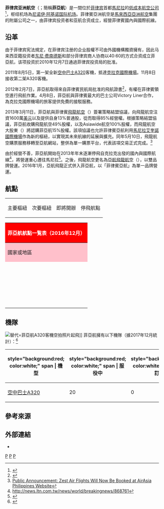 {{Otheruses|亚洲航空 (消歧义)}}
{{Infobox Airline
|airline      = 菲律宾亚洲航空
|nativename   = {{lang|en|Philippines AirAsia}}
|logo         = AirAsia New Logo.svg
|logo_size    = 200px
|IATA         = Z2
|ICAO         = APG
|callsign     = COOL RED
|founded      = {{start date and years ago|2010|12|7|df=yes}}
|hubs         =  [[馬尼拉|馬尼拉]][[艾奎諾國際機場|艾奎諾國際機場]]
|secondary_hubs = [[長灘島|長灘島]][[卡利博國際機場|卡利博國際機場]] <br>  [[宿霧麥克坦國際機場|宿霧麥克坦國際機場]]
|focus_cities = 
|frequent_flyer = BIG<ref>{{cite web |url=http://www.airasia.com/my/en/big/big-loyalty.page |title=存档副本 |accessdate=2012-10-15  |deadurl=yes |archiveurl=https://web.archive.org/web/20080526140430/http://www.airasia.com/my/en/big/big-loyalty.page |archivedate=2008-05-26 }}?</ref>
|lounge       =
|alliance     =
|subsidiaries =
|fleet_size   = 20
|destinations = 24
|parent       = [[亚洲航空|亚洲航空]]
|headquarters = [[馬尼拉|馬尼拉]][[帕賽市|帕賽市]]
|key_people   = {{Unbulleted list|{{lang|es|Antonio Cojuangco, Jr.}}<small>（[[總裁|總裁]]）</small>|{{lang|la|Micheal Romero}}<small>（副總裁）</small>|{{lang|la|Marianne Hontiveros}}<small>（[[CEO|CEO]]）</small>}}
|website      = {{URL|http://www.airasia.com/|AirAsia.com}}
}}

'''菲律宾亚洲航空'''（{{lang-en|'''Philippines AirAsia'''}}；簡稱'''菲亞航'''）是一間位於[[菲律宾|菲律宾]]首都[[馬尼拉|馬尼拉]]的[[低成本航空公司|低成本航空公司]]<ref>{{cite web |url=http://www.mb.com.ph/articles/293287/airasia-launches-philippine-joint-venture |title=存档副本 |accessdate=2011-06-02 |deadurl=yes |archiveurl=https://web.archive.org/web/20101217043632/http://mb.com.ph/articles/293287/airasia-launches-philippine-joint-venture |archivedate=2010-12-17 }}</ref>，枢纽机场為[[尼诺伊·阿基诺国际机场|尼诺伊·阿基诺国际机场]]。菲律賓亞洲航空是[[馬來西亞|馬來西亞]][[亞洲航空|亞洲航空]]集團的附屬公司之一，由菲律宾投资者和亚航合资成立，經營菲律賓國內與國際航線。

== 沿革 ==
由于菲律宾宪法規定，在菲律宾注册的企业股權不可由外國機構獨資擁有，因此马来西亚籍投资者[[安东尼·弗朗西斯·费南德斯|东尼·费南德斯]]和部分菲律宾商人协商以40:60的方式合资成立菲亞航，该项投资於2010年12月7日通過菲律宾投资局的批准。

2011年8月5日，第一架全新[[空中巴士A320|空中巴士A320]]客機，抵達[[克拉克國際機場|克拉克國際機場]]。11月8日接收第二架A320客機。

2012年2月7日，菲亞航取得來自菲律賓民航局批准的飛航證書<ref>{{Cite web|url=http://www.ttgasia.com/article.php?article_id=3053|title=AirAsia Philippines gets license to fly|accessdate=2016-12-19|author=|date=|last=2012|first=Marianne Carandang, Manila, February 8,|work=www.ttgasia.com|publisher=|language=en|deadurl=yes|archiveurl=https://web.archive.org/web/20170527231058/http://ttgasia.com/article.php?article_id=3053|archivedate=2017-05-27}}</ref>，有權在菲律賓領空進行飛航作業。4月8日，菲亞航與菲律賓最大的巴士公司Victory Liner合作，為克拉克國際機場的旅客提供免費的接駁服務。

2013年3月11日，菲亞航與菲律賓[[飛龍航空|飛龍航空]]（{{lang|en|Zest Air}}）簽署策略結盟協議，向飛龍航空注資1600萬[[美元|美元]]以及提供自身13%普通股，從而取得85%經營權。根據策略結盟協議，菲亞航收購飛龍航空49%股權，以及Asiawide航空100%股權，而飛龍航空大股東{{link-en|蔡其仁 (菲律賓商人)|Alfredo Yao|蔡其仁}}（{{lang|tl|Alfredo M. Yao}}）將認購菲亞航15%股權。該項協議也允許菲律賓亞航利用[[馬尼拉艾奎諾國際機場|馬尼拉艾奎諾國際機場]]作為新的樞紐，以實現其未來航線的延展與擴充。同年5月10日，飛龍航空購票服務移轉至亞航網站，整併為單一購票平台，代表該項交易正式完成。<ref>[http://philippines.blognhanh.com/2013/05/public-announcement-zest-air-flights_6119.html Public Announcement: Zest Air Flights Will Now Be Booked at AirAsia Philippines Website]{{dead link|date=2018年4月 |bot=InternetArchiveBot |fix-attempted=yes }}</ref>

由於經營不善，菲亞航開始在2013年年末逐漸停飛自克拉克出發的國內與國際航線<ref>http://news.ltn.com.tw/news/world/breakingnews/868761{{dead link|date=2018年4月 |bot=InternetArchiveBot |fix-attempted=yes }}</ref>，將營運重心遷往馬尼拉<ref>{{Cite news|url=http://www.philstar.com/business/2013/05/25/945909/airasia-acquires-85-interest-zestair|title=AirAsia acquires 85% interest in ZestAir|last=Agcaoili|first=Lawrence|date=|work=|newspaper=philstar.com|accessdate=2016-11-30|language=en|archive-date=2016-06-24|archive-url=https://web.archive.org/web/20160624092454/http://www.philstar.com/business/2013/05/25/945909/airasia-acquires-85-interest-zestair|dead-url=no}}</ref>。之後，飛龍航空更名為[[亞航飛龍航空|亞航飛龍航空]]（{{Lang|en|AirAsia Zest}}），以雙品牌營運。2016年1月，亞航飛龍正式併入菲亞航，以「菲律賓亞航」為單一品牌營運。

== 航點 ==
{{About||[[亞洲航空|亞洲航空]]集團的完整航點|亞洲航空集團航點}}
{| class="wikitable" style="width:400; margin: 1em auto 1em auto"
|-style="text-align:center"
| bgcolor="#CDE6FF"| 主要樞紐
| bgcolor="#CCFF99"| 次要樞紐
| bgcolor="#FFFFAD"| 即將開辦
| bgcolor="#DDDDDD"| 停飛航點
|}
{|class="sortable collapsible wikitable collapsed" style="width: 80%; font-size:90%; margin: 1em auto 1em auto"
! colspan="8" style="background: red; color:white"|'''菲亞航航點一覧表'''（2016年12月）
|-
! style="background-color:pink"| 國家或地區
! style="background-color:pink"| 城市
! style="background-color:pink"| IATA
! style="background-color:pink"| ICAO
! style="background-color:pink"| 機場
! style="background-color:pink"| 營運期間
! style="background-color:pink" class="unsortable" | 備註
! style="background-color:pink" class="unsortable" | 參考
|-
|{{CHN}}
|[[廣州|廣州]]
|CAN
|ZGGG
|[[广州白云国际机场|广州白云国际机场]]
|2017－
|來往馬尼拉
|<ref>{{Cite news|url=https://www.routesonline.com/news/38/airlineroute/272125/philippines-airasia-adds-guangzhou-service-from-late-april-2017/|title=Philippines AirAsia adds Guangzhou service from late-April 2017|author=Jim Liu|last=|first=|date=|work=|newspaper=Routesonline|accessdate=2018-05-15|language=en-GB|archive-date=2018-05-16|archive-url=https://web.archive.org/web/20180516021707/https://www.routesonline.com/news/38/airlineroute/272125/philippines-airasia-adds-guangzhou-service-from-late-april-2017/|dead-url=no}}</ref>
|-
| {{CHN}} || [[上海|上海]] || PVG || ZSPD || [[上海浦東國際機場|上海浦東國際機場]] ||  || 來往馬尼拉、卡利博 || <ref>{{cite web|title=Philippines AirAsia Adds Manila - Shanghai Service eff June 2016|url=http://www.routesonline.com/news/38/airlineroute/266973/philippines-airasia-adds-manila-shanghai-service-eff-june-2016/|website=Routes Online|accessdate=2016-12-19|language=en|date=2016-05-12|archive-date=2016-10-09|archive-url=https://web.archive.org/web/20161009213545/http://www.routesonline.com/news/38/airlineroute/266973/philippines-airasia-adds-manila-shanghai-service-eff-june-2016/|dead-url=no}}</ref>
|-
|{{CHN}}
|[[深圳|深圳]]
|SZX
|ZGSZ
|[[深圳宝安国际机场|深圳宝安国际机场]]
|2018－
|來往宿霧
|<ref>{{Cite news|url=https://www.routesonline.com/news/38/airlineroute/278115/philippines-airasia-adds-cebu-shenzhen-from-may-2018/|title=Philippines AirAsia adds Cebu – Shenzhen from May 2018|author=|date=2018-04-13|work=|newspaper=Routes Online|accessdate=2018-05-15|language=en-GB|archive-date=2018-06-14|archive-url=https://web.archive.org/web/20180614215101/https://www.routesonline.com/news/38/airlineroute/278115/philippines-airasia-adds-cebu-shenzhen-from-may-2018/|dead-url=no}}</ref>
|-
| {{HKG}} || [[香港|香港]] || HKG || VHHH || [[香港國際機場|香港國際機場]] ||  || 來往馬尼拉 ||
|-
|{{IDN}}
|[[巴厘岛|巴厘岛]]
|DPS
|WADD
|[[伍拉·賴國際機場|伍拉·賴國際機場]]
|2018－
|來往馬尼拉
|<ref name=":0">{{Cite news|url=https://www.routesonline.com/news/38/airlineroute/275538/philippines-airasia-plans-indonesia-launch-in-jan-2018/|title=Philippines AirAsia plans Indonesia launch in Jan 2018|author=Jim Liu|date=|work=|newspaper=Routesonline|accessdate=2018-05-15|language=en-GB|archive-date=2018-05-15|archive-url=https://web.archive.org/web/20180515201429/https://www.routesonline.com/news/38/airlineroute/275538/philippines-airasia-plans-indonesia-launch-in-jan-2018/|dead-url=no}}</ref>
|-
|{{IDN}}
|[[雅加達|雅加達]]
|CGK
|WIII
|[[蘇加諾-哈達國際機場|蘇加諾-哈達國際機場]]
|2018－
|來往馬尼拉
|<ref name=":0" />
|-
| {{KOR}} || [[釜山|釜山]] || PUS || RKPK || [[金海國際機場|金海國際機場]] ||  || 來往卡利博 ||
|-
| {{KOR}} || [[首爾|首爾]] || ICN || RKSI || [[仁川國際機場|仁川國際機場]] ||  || 來往馬尼拉、宿霧、卡利博 ||
|-
| {{MAC}} || [[澳門|澳門]] || MFM || VMMC || [[澳門國際機場|澳門國際機場]] ||  || 來往馬尼拉 ||
|-
| {{MYS}} || [[亞庇|亞庇]] || BKI || WMKK || [[亞庇國際機場|亞庇國際機場]] ||  || 來往馬尼拉 ||
|-
| {{MYS}} || [[吉隆坡|吉隆坡]] || KUL || WBKK || [[吉隆坡國際機場|吉隆坡國際機場]] ||  || 來往馬尼拉、宿霧 || <ref>{{cite web|title=AirAsia W16 Cebu – Kuala Lumpur service changes|url=http://www.routesonline.com/news/38/airlineroute/269192/airasia-w16-cebu-kuala-lumpur-service-changes/|website=Routes Online|accessdate=2016-12-19|language=en|date=2016-10-05|archive-date=2016-11-09|archive-url=https://web.archive.org/web/20161109104350/http://www.routesonline.com/news/38/airlineroute/269192/airasia-w16-cebu-kuala-lumpur-service-changes/|dead-url=no}}</ref>
|-bgcolor="#CCFF99"
| {{PHL}} || [[宿霧|宿霧]] || CEB || RPVM || [[宿霧麥克坦國際機場|宿霧麥克坦國際機場]] ||  || 次要樞紐 ||
|-
|{{PHL}}
|[[克拉克|克拉克]]
|CRK
|RPLC
|[[克拉克国际机场|克拉克国际机场]]
|
|
|
|-
| {{PHL}} || [[達沃|達沃]] || DVO || RPMD || [[達沃國際機場|達沃國際機場]] ||  ||  ||
|-
|{{PHL}}
|[[伊洛伊洛|伊洛伊洛]]
|ILO
|RPVI
|[[伊洛伊洛國際機場|伊洛伊洛國際機場]]
|2017－
|
|<ref>{{Cite news|url=https://www.routesonline.com/news/38/airlineroute/274275/philippines-airasia-adds-ilo-ilo-service-from-nov-2017/|title=Philippines AirAsia adds Ilo Ilo service from Nov 2017|author=|date=|work=|newspaper=Routesonline|accessdate=2018-05-15|language=en-GB|archive-date=2018-05-15|archive-url=https://web.archive.org/web/20180515192917/https://www.routesonline.com/news/38/airlineroute/274275/philippines-airasia-adds-ilo-ilo-service-from-nov-2017/|dead-url=no}}</ref>
|-bgcolor="#CDE6FF"
| {{PHL}} || [[馬尼拉|馬尼拉]] || MNL || RPLL || [[尼诺伊·阿基诺国际机场|尼诺伊·阿基诺国际机场]] ||  || 主要樞紐 ||
|-bgcolor="#CCFF99"
| {{PHL}} || [[卡利博|卡利博]] || KLO || RPVK || [[卡利博國際機場|卡利博國際機場]] ||  ||  次要樞紐 ||
|-
| {{PHL}} || [[普林塞薩港|普林塞薩港]] || PPS || RSVP || [[公主港國際機場|公主港國際機場]] ||  ||  ||
|-
| {{PHL}} || [[塔克洛班|塔克洛班]] || TAC || RPVA || [[丹尼爾·Z·羅穆阿爾德茲機場|丹尼爾·Z·羅穆阿爾德茲機場]] ||  ||  ||
|-
| {{PHL}} || [[塔比拉蘭|塔比拉蘭]] || TAG || RPVT || [[塔比拉蘭機場|塔比拉蘭機場]] ||  ||  ||
|-
| {{SGP}} || [[新加坡|新加坡]] || SIN || WSSS || [[新加坡國際機場|新加坡國際機場]] || 2012－2013<br/>2016－現 || 來往宿霧 || <ref>{{cite web|title=AirAsia Expands Cebu Hub With Direct Flights To Singapore|url=http://www.airasia.com/my/en/press-releases/airasia-expands-cebu-hub-with-direct-flights-to-singapore.page|website=AirAsia.com|accessdate=2016-11-30|archive-date=2016-12-01|archive-url=https://web.archive.org/web/20161201081427/http://www.airasia.com/my/en/press-releases/airasia-expands-cebu-hub-with-direct-flights-to-singapore.page|dead-url=no}}</ref>
|-
| {{TWN}} || [[臺北|臺北]] || TPE || RCTP || [[桃園國際機場|桃園國際機場]] || 2012－2013<br/>2016－現 || 來往馬尼拉、宿霧、卡利博、克拉克 || <ref>{{cite news|url=http://www.taipeitimes.com/News/biz/archives/2016/10/11/2003656895|title=Philippines AirAsia set to launch flights to Taiwan|last=|first=|date=|work=|accessdate=2016-11-30|agency=Taipei Times|language=en|archive-date=2016-11-07|archive-url=https://web.archive.org/web/20161107123437/http://www.taipeitimes.com/News/biz/archives/2016/10/11/2003656895|dead-url=no}}</ref>
|-
| {{TWN}} || [[高雄|高雄]] || KHH || RCKH || [[高雄國際機場|高雄國際機場]] || 2018 || 來往馬尼拉、宿霧、克拉克 ||
|-
|{{THA}}
|[[曼谷|曼谷]]
|DMK
|VTBD
|[[廊曼國際機場|廊曼國際機場]]
|2018－
|
|<ref>{{Cite news|url=https://www.routesonline.com/news/38/airlineroute/277444/philippines-airasia-s18-network-expansions/|title=Philippines AirAsia S18 network expansions|author=|date=|work=|newspaper=Routesonline|accessdate=2018-05-15|language=en-GB|archive-date=2018-05-15|archive-url=https://web.archive.org/web/20180515191439/https://www.routesonline.com/news/38/airlineroute/277444/philippines-airasia-s18-network-expansions/|dead-url=no}}</ref>
|-
|{{VIE}}
|[[胡志明市|胡志明市]]
|SGN
|VVTS
|[[新山一國際機場|新山一國際機場]]
|2017－
|來往馬尼拉
|<ref>{{Cite news|url=https://www.routesonline.com/news/38/airlineroute/275028/philippines-airasia-plans-vietnam-launch-in-nov-2017/|title=Philippines AirAsia plans Vietnam launch in Nov 2017|author=Jim Liu|last=|first=|date=2017-10-02|work=|newspaper=Routesonline|accessdate=2018-05-15|language=en-GB|archive-date=2018-05-15|archive-url=https://web.archive.org/web/20180515191413/https://www.routesonline.com/news/38/airlineroute/275028/philippines-airasia-plans-vietnam-launch-in-nov-2017/|dead-url=no}}</ref>
|}

== 機隊 ==
[[File:RP-C8986_-_AirAsia_Zest_-_Airbus_A320-216_-_ICN_(17317004106).jpg|替代=菲亞航A320客機空拍照片]]起飛]]
菲亞航擁有以下機隊（據2017年12月統計）：<ref>{{Cite web|url=https://www.planespotters.net/airline/Philippines-AirAsia|title=Philippines AirAsia Fleet Details and History|accessdate=2016-12-20|author=|date=|publisher=Planespotters.net|archive-date=2016-12-21|archive-url=https://web.archive.org/web/20161221113939/https://www.planespotters.net/airline/Philippines-AirAsia|dead-url=no}}</ref>
{| class="wikitable" style="text-align:center; margin: 1em auto 1em auto; width:50%"
|-
! style="background:red; color:white;" span | 機型
! style="background:red; color:white;" span | 服役中
! style="background:red; color:white;" span | 已訂購
! style="background:red; color:white;" span | 載客量
! style="background:red; color:white;" span | 備註
|-
|[[空中巴士A320|空中巴士A320]]
|20
|0
|180
|單一經濟艙
|}

== 參考來源 ==
{{Reflist|2}}

== 外部連結 ==
* {{Facebook|AirAsiaPhilippines}}
{{亞洲航空集團}}

{{Airlines of the Philippines}}

[[Category:亚航集团|P]]
[[Category:菲律賓航空公司|P]]
[[Category:2010年成立的航空公司|P]]
{{DEFAULTSORT:P}}